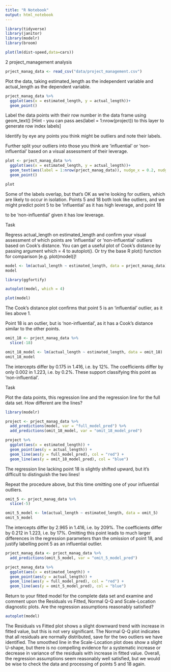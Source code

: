 ```yaml
---
title: "R Notebook"
output: html_notebook
---
```




```r
library(tidyverse)
library(janitor)
library(modelr)
library(broom)

```


```r
plot(lm(dist~speed,data=cars)) 

```

2 project_management analysis

```r

prject_manag_data <- read_csv("data/project_management.csv")

```



Plot the data, taking estimated_length as the independent variable and actual_length as the dependent variable.


```r

prject_manag_data %>%
  ggplot(aes(x = estimated_length, y = actual_length))+
  geom_point()

```

Label the data points with their row number in the data frame using geom_text() [Hint - you can pass aes(label = 1:nrow(project)) to this layer to generate row index labels]

Identify by eye any points you think might be outliers and note their labels.

Further split your outliers into those you think are ‘influential’ or ‘non-influential’ based on a visual assessment of their leverage.


```r


plot <- prject_manag_data %>%
  ggplot(aes(x = estimated_length, y = actual_length))+
  geom_text(aes(label = 1:nrow(prject_manag_data)), nudge_x = 0.2, nudge_y = 1)+
  geom_point()

plot


```
Some of the labels overlap, but that’s OK as we’re looking for outliers, which are likely to occur in isolation. Points 5 and 18 both look like outliers, and we might predict point 5 to be ‘influential’ as it has high leverage, and point 18

to be ‘non-influential’ given it has low leverage.



Task 

Regress actual_length on estimated_length and confirm your visual assessment of which points are ‘influential’ or ‘non-influential’ outliers based on Cook’s distance. You can get a useful plot of Cook’s distance by passing argument which = 4 to autoplot(). Or try the base R plot() function for comparison [e.g. plot(model)]!


```r

model <- lm(actual_length ~ estimated_length, data = prject_manag_data)
model

```

```r
library(ggfortify)

autoplot(model, which = 4)

```


```r
plot(model)

```

The Cook’s distance plot confirms that point 5 is an ‘influential’ outlier, as it lies above 1.

Point 18 is an outlier, but is ‘non-influential’, as it has a Cook’s distance similar to the other points.

```r
omit_18 <- prject_manag_data %>%
  slice(-18)

omit_18_model <- lm(actual_length ~ estimated_length, data = omit_18)
omit_18_model

```

The intercepts differ by 0.175 in 1.416, i.e. by 12%. The coefficients differ by only 0.002 in 1.223, i.e. by 0.2%. These support classifying this point as ‘non-influential’. 


Task

Plot the data points, this regression line and the regression line for the full data set. How different are the lines?

```r

library(modelr)

project <- prject_manag_data %>%
  add_predictions(model, var = "full_model_pred") %>%
  add_predictions(omit_18_model, var = "omit_18_model_pred")

project %>%
  ggplot(aes(x = estimated_length)) +
  geom_point(aes(y = actual_length)) +
  geom_line(aes(y = full_model_pred), col = "red") +
  geom_line(aes(y = omit_18_model_pred), col = "blue")

```

The regression line lacking point 18 is slightly shifted upward, but it’s difficult to distinguish the two lines!

Repeat the procedure above, but this time omitting one of your influential outliers.


```r
omit_5 <- prject_manag_data %>%
  slice(-5)

omit_5_model <- lm(actual_length ~ estimated_length, data = omit_5)
omit_5_model


```


The intercepts differ by 2.965 in 1.416, i.e. by 209%. The coefficients differ by 0.212 in 1.223, i.e. by 17%. Omitting this point leads to much larger differences in the regression parameters than the omission of point 18, and justify labelling point 5 as an influential outlier.


```r

prject_manag_data <- prject_manag_data %>%
  add_predictions(omit_5_model, var = "omit_5_model_pred")

prject_manag_data %>%
  ggplot(aes(x = estimated_length)) +
  geom_point(aes(y = actual_length)) +
  geom_line(aes(y = full_model_pred), col = "red") +
  geom_line(aes(y = omit_5_model_pred), col = "blue")

```


Return to your fitted model for the complete data set and examine and comment upon the Residuals vs Fitted, Normal Q-Q and Scale-Location diagnostic plots. Are the regression assumptions reasonably satisfied?

```r
autoplot(model)


```

The Residuals vs Fitted plot shows a slight downward trend with increase in fitted value, but this is not very significant. The Normal Q-Q plot indicates that all residuals are normally distributed, save for the two outliers we have identified. The smoothed line in the Scale-Location plot does show a slight U-shape, but there is no compelling evidence for a systematic increase or decrease in variance of the residuals with increase in fitted value. Overall, the regression assumptions seem reasonably well satisfied, but we would be wise to check the data and processing of points 5 and 18 again.



































































